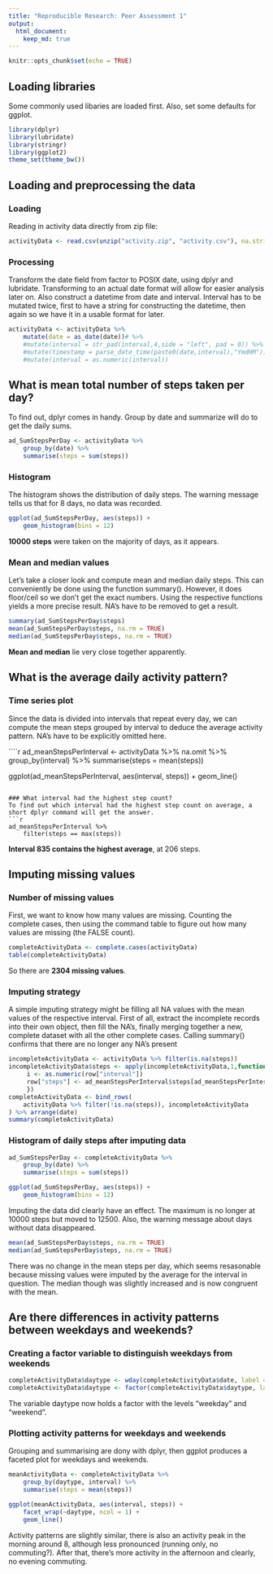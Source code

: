 ```yaml
---
title: "Reproducible Research: Peer Assessment 1"
output: 
  html_document:
    keep_md: true
---
```

```r
knitr::opts_chunk$set(echo = TRUE)
```



## Loading libraries
Some commonly used libaries are loaded first. Also, set some defaults for ggplot.

```r
library(dplyr)
library(lubridate)
library(stringr)
library(ggplot2)
theme_set(theme_bw())
```


## Loading and preprocessing the data

### Loading
Reading in activity data directly from zip file:
```r
activityData <- read.csv(unzip("activity.zip", "activity.csv"), na.strings = NA)
```

### Processing
Transform the date field from factor to POSIX date, using dplyr and lubridate. Transforming to an actual date format will allow for easier analysis later on.
Also construct a datetime from date and interval. Interval has to be mutated twice, first to have a string for constructing the datetime, then again so we have it in a usable format for later.
```r
activityData <- activityData %>%
    mutate(date = as_date(date))# %>%
    #mutate(interval = str_pad(interval,4,side = "left", pad = 0)) %>%
    #mutate(timestamp = parse_date_time(paste0(date,interval),"YmdHM")) %>%
    #mutate(interval = as.numeric(interval))

```

## What is mean total number of steps taken per day?
To find out, dplyr comes in handy. Group by date and summarize will do to get the daily sums.
```r
ad_SumStepsPerDay <- activityData %>%
    group_by(date) %>%
    summarise(steps = sum(steps))
```

### Histogram
The histogram shows the distribution of daily steps. The warning message tells us that for 8 days, no data was recorded.

```r
ggplot(ad_SumStepsPerDay, aes(steps)) +
    geom_histogram(bins = 12)
```

**10000 steps** were taken on the majority of days, as it appears.

### Mean and median values
Let's take a closer look and compute mean and median daily steps. This can conveniently be done using the function summary(). However, it does floor/ceil so we don't get the exact numbers. Using the respective functions yields a more precise result. NA's have to be removed to get a result.

```r
summary(ad_SumStepsPerDay$steps)
mean(ad_SumStepsPerDay$steps, na.rm = TRUE)
median(ad_SumStepsPerDay$steps, na.rm = TRUE)
```

**Mean and median** lie very close together apparently.

## What is the average daily activity pattern?

### Time series plot
Since the data is divided into intervals that repeat every day, we can compute the mean steps grouped by interval to deduce the average activity pattern. NA's have to be explicitly omitted here.

````r
ad_meanStepsPerInterval <- activityData %>%
    na.omit %>%
    group_by(interval) %>%
    summarise(steps = mean(steps))

ggplot(ad_meanStepsPerInterval, aes(interval, steps)) +
    geom_line()
```

### What interval had the highest step count?
To find out which interval had the highest step count on average, a short dplyr command will get the answer.
```r
ad_meanStepsPerInterval %>%
    filter(steps == max(steps))
```
**Interval 835 contains the highest average**, at 206 steps.

## Imputing missing values

### Number of missing values
First, we want to know how many values are missing. Counting the complete cases, then using the command table to figure out how many values are missing (the FALSE count). 
```r
completeActivityData <- complete.cases(activityData)
table(completeActivityData)
```
So there are **2304 missing values**.

### Imputing strategy
A simple imputing strategy might be filling all NA values with the mean values of the respective interval. First of all, extract the incomplete records into their own object, then fill the NA's, finally merging together a new, complete dataset with all the other complete cases. Calling summary() confirms that there are no longer any NA's present
```r
incompleteActivityData <- activityData %>% filter(is.na(steps))
incompleteActivityData$steps <- apply(incompleteActivityData,1,function(row){
     i <- as.numeric(row["interval"])
     row["steps"] <- ad_meanStepsPerInterval$steps[ad_meanStepsPerInterval$interval == i]
     })
completeActivityData <- bind_rows(
    activityData %>% filter(!is.na(steps)), incompleteActivityData
) %>% arrange(date)
summary(completeActivityData)
```

### Histogram of daily steps after imputing data

```r
ad_SumStepsPerDay <- completeActivityData %>%
    group_by(date) %>%
    summarise(steps = sum(steps))

ggplot(ad_SumStepsPerDay, aes(steps)) +
    geom_histogram(bins = 12)
```

Imputing the data did clearly have an effect. The maximum is no longer at 10000 steps but moved to 12500. Also, the warning message about days without data disappeared.

```r
mean(ad_SumStepsPerDay$steps, na.rm = TRUE)
median(ad_SumStepsPerDay$steps, na.rm = TRUE)
```

There was no change in the mean steps per day, which seems resasonable because missing values were imputed by the average for the interval in question. The median though was slightly increased and is now congruent with the mean.

## Are there differences in activity patterns between weekdays and weekends?

### Creating a factor variable to distinguish weekdays from weekends

```r
completeActivityData$daytype <- wday(completeActivityData$date, label = FALSE)  %in% c(7,1)
completeActivityData$daytype <- factor(completeActivityData$daytype, labels = c("weekday", "weekend"))
```

The variable daytype now holds a factor with the levels "weekday" and "weekend".

### Plotting activity patterns for weekdays and weekends
Grouping and summarising are dony with dplyr, then ggplot produces a faceted plot for weekdays and weekends.

```r

meanActivityData <- completeActivityData %>%
    group_by(daytype, interval) %>%
    summarise(steps = mean(steps))

ggplot(meanActivityData, aes(interval, steps)) +
    facet_wrap(~daytype, ncol = 1) +
    geom_line()
```

Activity patterns are slightly similar, there is also an activity peak in the morning around 8, although less pronounced (running only, no commuting?). After that, there's more activity in the afternoon and clearly, no evening commuting.
